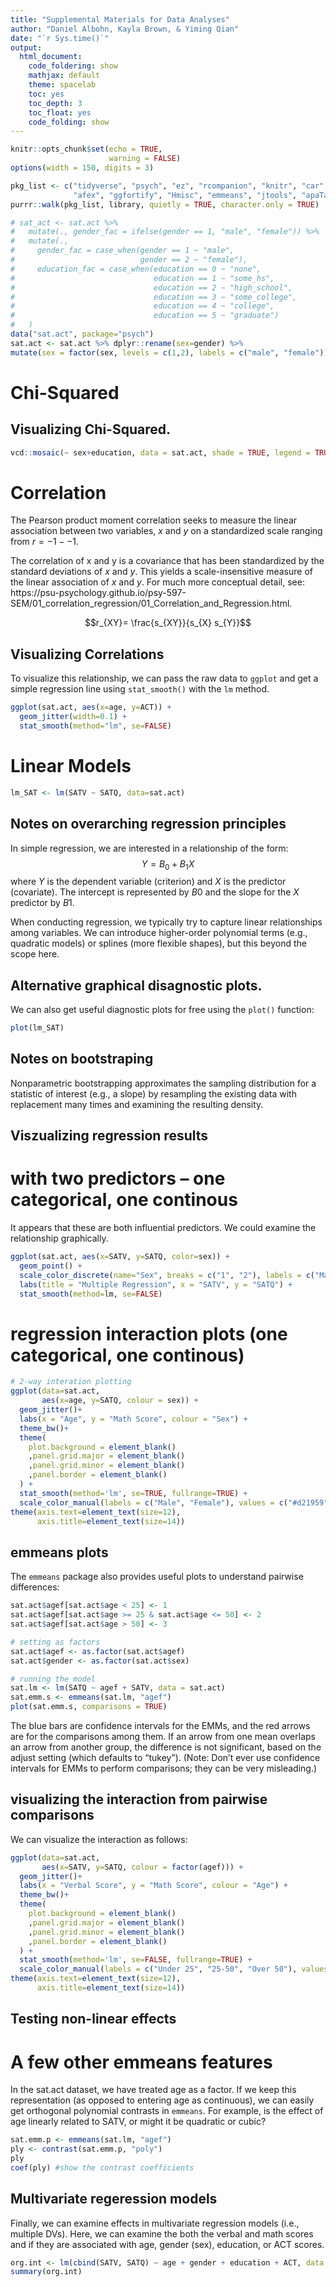 ```yaml
---
title: "Supplemental Materials for Data Analyses"
author: "Daniel Albohn, Kayla Brown, & Yiming Qian"
date: "`r Sys.time()`"
output:
  html_document:
    code_foldering: show
    mathjax: default
    theme: spacelab
    toc: yes
    toc_depth: 3
    toc_float: yes
    code_folding: show
---
```


```r
knitr::opts_chunk$set(echo = TRUE,
                      warning = FALSE)
options(width = 150, digits = 3)

pkg_list <- c("tidyverse", "psych", "ez", "rcompanion", "knitr", "car",
              "afex", "ggfortify", "Hmisc", "emmeans", "jtools", "apaTables")
purrr::walk(pkg_list, library, quietly = TRUE, character.only = TRUE)
```

```r
# sat_act <- sat.act %>%
#   mutate(., gender_fac = ifelse(gender == 1, "male", "female")) %>%
#   mutate(.,
#     gender_fac = case_when(gender == 1 ~ "male",
#                            gender == 2 ~ "female"),
#     education_fac = case_when(education == 0 ~ "none",
#                               education == 1 ~ "some_hs",
#                               education == 2 ~ "high_school",
#                               education == 3 ~ "some_college",
#                               education == 4 ~ "college",
#                               education == 5 ~ "graduate")
#   )
data("sat.act", package="psych")
sat.act <- sat.act %>% dplyr::rename(sex=gender) %>%
mutate(sex = factor(sex, levels = c(1,2), labels = c("male", "female")))
```

# Chi-Squared
## Visualizing Chi-Squared.
```r
vcd::mosaic(~ sex+education, data = sat.act, shade = TRUE, legend = TRUE)
```

# Correlation
The Pearson product moment correlation seeks to measure the linear association between two variables,
$x$ and $y$ on a standardized scale ranging from $r = -1 -- 1$.

The correlation of x and y is a covariance that has been standardized by the standard deviations of $x$ and $y$.
This yields a scale-insensitive measure of the linear association of $x$ and $y$. For much more conceptual detail,
see: https://psu-psychology.github.io/psy-597-SEM/01_correlation_regression/01_Correlation_and_Regression.html.

$$r_{XY}= \frac{s_{XY}}{s_{X} s_{Y}}$$

## Visualizing Correlations
To visualize this relationship, we can pass the raw data to `ggplot` and get a simple regression line using
`stat_smooth()` with the `lm` method.

```r
ggplot(sat.act, aes(x=age, y=ACT)) +
  geom_jitter(width=0.1) +
  stat_smooth(method="lm", se=FALSE)
```

# Linear Models
```r
lm_SAT <- lm(SATV ~ SATQ, data=sat.act)
```

## Notes on overarching regression principles

In simple regression, we are interested in a relationship of the form:
$$
Y = B_0 + B_1 X
$$
where $Y$ is the dependent variable (criterion) and $X$ is the predictor (covariate). The intercept is represented by $B0$ and the slope for the $X$ predictor by $B1$.

When conducting regression, we typically try to capture linear relationships among variables. We can introduce higher-order polynomial terms (e.g., quadratic models) or splines (more flexible shapes), but this beyond the scope here.


## Alternative graphical disagnostic plots.

We can also get useful diagnostic plots for free using the `plot()` function:
```r
plot(lm_SAT)
```


## Notes on bootstraping
Nonparametric bootstrapping approximates the sampling distribution for a statistic of interest (e.g., a slope) by resampling the existing data with replacement many times and examining the resulting density.


## Viszualizing regression results 

# with two predictors -- one categorical, one continous
It appears that these are both influential predictors. We could examine the relationship graphically.
```r
ggplot(sat.act, aes(x=SATV, y=SATQ, color=sex)) + 
  geom_point() + 
  scale_color_discrete(name="Sex", breaks = c("1", "2"), labels = c("Male", "Female")) +
  labs(title = "Multiple Regression", x = "SATV", y = "SATQ") +
  stat_smooth(method=lm, se=FALSE)
```

# regression interaction plots (one categorical, one continous)
```r
# 2-way interation plotting
ggplot(data=sat.act, 
       aes(x=age, y=SATQ, colour = sex)) +
  geom_jitter()+
  labs(x = "Age", y = "Math Score", colour = "Sex") +
  theme_bw()+
  theme(
    plot.background = element_blank()
    ,panel.grid.major = element_blank()
    ,panel.grid.minor = element_blank()
    ,panel.border = element_blank()
  ) +
  stat_smooth(method='lm', se=TRUE, fullrange=TRUE) +
  scale_color_manual(labels = c("Male", "Female"), values = c("#d21959", "#4aded3"))
theme(axis.text=element_text(size=12),
      axis.title=element_text(size=14))
```


## emmeans plots
The `emmeans` package also provides useful plots to understand pairwise differences:
```r
sat.act$agef[sat.act$age < 25] <- 1
sat.act$agef[sat.act$age >= 25 & sat.act$age <= 50] <- 2
sat.act$agef[sat.act$age > 50] <- 3

# setting as factors
sat.act$agef <- as.factor(sat.act$agef)
sat.act$gender <- as.factor(sat.act$sex)

# running the model
sat.lm <- lm(SATQ ~ agef + SATV, data = sat.act)
sat.emm.s <- emmeans(sat.lm, "agef")
plot(sat.emm.s, comparisons = TRUE)
```
The blue bars are confidence intervals for the EMMs, and the red arrows are for the comparisons among them. If an arrow from one mean overlaps an arrow from another group, the difference is not significant, based on the adjust setting (which defaults to "tukey"). (Note: Don't ever use confidence intervals for EMMs to perform comparisons; they can be very misleading.)


## visualizing the interaction from pairwise comparisons
We can visualize the interaction as follows:
```r
ggplot(data=sat.act, 
       aes(x=SATV, y=SATQ, colour = factor(agef))) +
  geom_jitter()+
  labs(x = "Verbal Score", y = "Math Score", colour = "Age") +
  theme_bw()+
  theme(
    plot.background = element_blank()
    ,panel.grid.major = element_blank()
    ,panel.grid.minor = element_blank()
    ,panel.border = element_blank()
  ) +
  stat_smooth(method='lm', se=FALSE, fullrange=TRUE) +
  scale_color_manual(labels = c("Under 25", "25-50", "Over 50"), values = c("red", "green", "blue"))
theme(axis.text=element_text(size=12),
      axis.title=element_text(size=14))
```

## Testing non-linear effects
# A few other emmeans features
In the sat.act dataset, we have treated age as a factor. If we keep this representation (as opposed to entering age as continuous), we can easily get orthogonal polynomial contrasts in `emmeans`. For example, is the effect of age linearly related to SATV, or might it be quadratic or cubic?
```r
sat.emm.p <- emmeans(sat.lm, "agef")
ply <- contrast(sat.emm.p, "poly")
ply
coef(ply) #show the contrast coefficients
```


## Multivariate regeression models
Finally, we can examine effects in multivariate regression models (i.e., multiple DVs). Here, we can examine the both the verbal and math scores and if they are associated with age, gender (sex), education, or ACT scores. 
```r
org.int <- lm(cbind(SATV, SATQ) ~ age + gender + education + ACT, data = sat.act)
summary(org.int)
```


